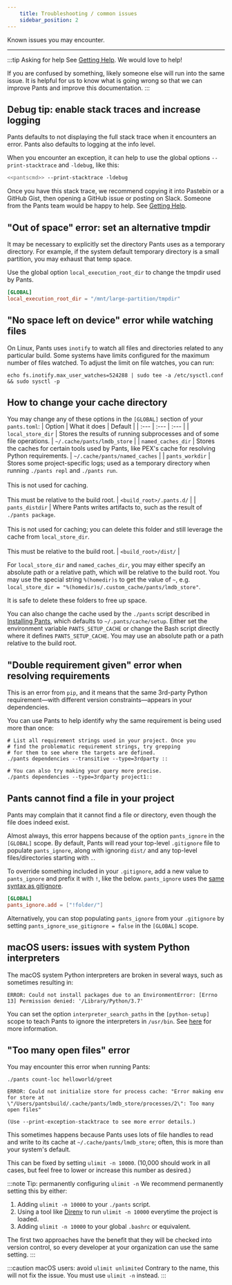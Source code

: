 ```yaml
---
    title: Troubleshooting / common issues
    sidebar_position: 2
---
```


Known issues you may encounter.

---

:::tip Asking for help
See [Getting Help](/community/members). We would love to help!

If you are confused by something, likely someone else will run into the same issue. It is helpful for us to know what is going wrong so that we can improve Pants and improve this documentation.
:::

## Debug tip: enable stack traces and increase logging

Pants defaults to not displaying the full stack trace when it encounters an error. Pants also defaults to logging at the info level.

When you encounter an exception, it can help to use the global options `--print-stacktrace` and `-ldebug`, like this:

```bash
<<pantscmd>> --print-stacktrace -ldebug
```

Once you have this stack trace, we recommend copying it into Pastebin or a GitHub Gist, then opening a GitHub issue or posting on Slack. Someone from the Pants team would be happy to help. See [Getting Help](/community/members).

## \"Out of space\" error: set an alternative tmpdir

It may be necessary to explicitly set the directory Pants uses as a temporary directory. For example, if the system default temporary directory is a small partition, you may exhaust that temp space.

Use the global option `local_execution_root_dir` to change the tmpdir used by Pants.

```toml title="pants.toml"
[GLOBAL]
local_execution_root_dir = "/mnt/large-partition/tmpdir"
```

## \"No space left on device\" error while watching files

On Linux, Pants uses `inotify` to watch all files and directories related to any particular build. Some systems have limits configured for the maximum number of files watched. To adjust the limit on file watches, you can run:

```shell title="shell"
echo fs.inotify.max_user_watches=524288 | sudo tee -a /etc/sysctl.conf && sudo sysctl -p
```

## How to change your cache directory

You may change any of these options in the `[GLOBAL]` section of your `pants.toml`:
| Option | What it does | Default |
| :--- | :--- | :--- |
| `local_store_dir` | Stores the results of running subprocesses and of some file operations. | `~/.cache/pants/lmdb_store` |
| `named_caches_dir` | Stores the caches for certain tools used by Pants, like PEX's cache for resolving Python requirements. | `~/.cache/pants/named_caches` |
| `pants_workdir` | Stores some project-specific logs; used as a temporary directory when running `./pants repl` and `./pants run`.<br/><br/>This is not used for caching.<br/><br/>This must be relative to the build root. | `<build_root>/.pants.d/` |
| `pants_distdir` | Where Pants writes artifacts to, such as the result of `./pants package`.<br/><br/>This is not used for caching; you can delete this folder and still leverage the cache from `local_store_dir`.<br/><br/>This must be relative to the build root. | `<build_root>/dist/` |

For `local_store_dir` and `named_caches_dir`, you may either specify an absolute path or a relative path, which will be relative to the build root. You may use the special string `%(homedir)s` to get the value of `~`, e.g. `local_store_dir = "%(homedir)s/.custom_cache/pants/lmdb_store"`.

It is safe to delete these folders to free up space.

You can also change the cache used by the `./pants` script described in [Installing Pants](../../introduction/getting-started/installing-pants.mdx), which defaults to `~/.pants/cache/setup`. Either set the environment variable `PANTS_SETUP_CACHE` or change the Bash script directly where it defines `PANTS_SETUP_CACHE`. You may use an absolute path or a path relative to the build root.

## \"Double requirement given\" error when resolving requirements

This is an error from `pip`, and it means that the same 3rd-party Python requirement—with different version constraints—appears in your dependencies.

You can use Pants to help identify why the same requirement is being used more than once:

```shell title="Shell"
# List all requirement strings used in your project. Once you
# find the problematic requirement strings, try grepping
# for them to see where the targets are defined.
./pants dependencies --transitive --type=3rdparty ::

# You can also try making your query more precise.
./pants dependencies --type=3rdparty project1::
```

## Pants cannot find a file in your project

Pants may complain that it cannot find a file or directory, even though the file does indeed exist.

Almost always, this error happens because of the option `pants_ignore` in the `[GLOBAL]` scope. By default, Pants will read your top-level `.gitignore` file to populate `pants_ignore`, along with ignoring `dist/` and any top-level files/directories starting with `.`.

To override something included in your `.gitignore`, add a new value to `pants_ignore` and prefix it with `!`, like the below. `pants_ignore` uses the [same syntax as gitignore](https://git-scm.com/docs/gitignore).

```toml title="pants.toml"
[GLOBAL]
pants_ignore.add = ["!folder/"]
```

Alternatively, you can stop populating `pants_ignore` from your `.gitignore` by setting `pants_ignore_use_gitignore = false` in the `[GLOBAL]` scope.

## macOS users: issues with system Python interpreters

The macOS system Python interpreters are broken in several ways, such as sometimes resulting in:

```
ERROR: Could not install packages due to an EnvironmentError: [Errno 13] Permission denied: '/Library/Python/3.7'
```

You can set the option `interpreter_search_paths` in the `[python-setup]` scope to teach Pants to ignore the interpreters in `/usr/bin`. See [here](../../python/overview/interpreter-compatibility.mdx#changing-the-interpreter-search-path) for more information.

## \"Too many open files\" error

You may encounter this error when running Pants:

```
./pants count-loc helloworld/greet

ERROR: Could not initialize store for process cache: "Error making env for store at \"/Users/pantsbuild/.cache/pants/lmdb_store/processes/2\": Too many open files"

(Use --print-exception-stacktrace to see more error details.)
```

This sometimes happens because Pants uses lots of file handles to read and write to its cache at `~/.cache/pants/lmdb_store`; often, this is more than your system's default.

This can be fixed by setting `ulimit -n 10000`. (10,000 should work in all cases, but feel free to lower or increase this number as desired.)

:::note Tip: permanently configuring `ulimit -n`
We recommend permanently setting this by either:

1. Adding `ulimit -n 10000` to your `./pants` script.
2. Using a tool like [Direnv](https://direnv.net) to run `ulimit -n 10000` everytime the project is loaded.
3. Adding `ulimit -n 10000` to your global `.bashrc` or equivalent.

The first two approaches have the benefit that they will be checked into version control, so every developer at your organization can use the same setting.
:::

:::caution macOS users: avoid `ulimit unlimited`
Contrary to the name, this will not fix the issue. You must use `ulimit -n` instead.
:::
